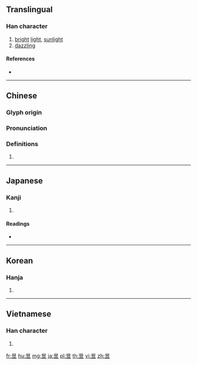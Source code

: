 {{character info/new}}
==Translingual==

===Han character===
{{Han char|rn=72|rad=日|as=05|sn=9|four=60108|canj=AYT|ids=⿱日立}}

# [[bright]] [[light]], [[sunlight]]
# [[dazzling]]

====References====
* {{Han ref|kx=0494.030|dkj=13862|dj=0858.090|hdz=21503.090|uh=6631|ud=26161|bh=AC52|bd=44114}}

----

==Chinese==
{{zh-forms}}

===Glyph origin===
{{Han etym}}

===Pronunciation===
{{zh-pron
|m=yù
|c=juk1
|mc=y
|oc=y
|ma=
|cat=n,a
}}

===Definitions===
{{zh-hanzi}}

# {{rfdef|lang=zh}}

----

==Japanese==

===Kanji===
{{ja-kanji|grade=|rs=日05}}

# {{defn|lang=ja|sort=日05}}

====Readings====
* {{ja-readings|on=[[いく]] (iku)|kun=[[あきらか]] (akiraka)}}

----

==Korean==

===Hanja===
{{ko-hanja|hangeul=욱|eumhun=|rv=uk|mr=uk|y=wuk}}

# {{defn|lang=ko|sort=日05}}

----

==Vietnamese==

===Han character===
{{vi-hantu|[[dục]]|rs=日05}}

# {{defn|lang=vi|sort=日05}}
<!--for some reason this character is not in the Nom Foundation database-->

[[fr:昱]]
[[hu:昱]]
[[mg:昱]]
[[ja:昱]]
[[pl:昱]]
[[th:昱]]
[[vi:昱]]
[[zh:昱]]